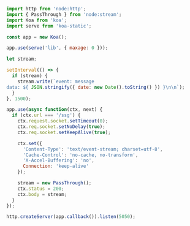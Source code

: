 ```javascript
import http from 'node:http';
import { PassThrough } from 'node:stream';
import Koa from 'koa';
import serve from 'koa-static';

const app = new Koa();

app.use(serve('lib', { maxage: 0 }));

let stream;

setInterval(() => {
  if (stream) {
    stream.write(`event: message
data: ${ JSON.stringify({ date: new Date().toString() }) }\n\n`);
  }
}, 1500);

app.use(async function(ctx, next) {
  if (ctx.url === '/ssg') {
    ctx.request.socket.setTimeout(0);
    ctx.req.socket.setNoDelay(true);
    ctx.req.socket.setKeepAlive(true);

    ctx.set({
      'Content-Type': 'text/event-stream; charset=utf-8',
      'Cache-Control': 'no-cache, no-transform',
      'X-Accel-Buffering': 'no',
      Connection: 'keep-alive'
    });

    stream = new PassThrough();
    ctx.status = 200;
    ctx.body = stream;
  }
});

http.createServer(app.callback()).listen(5050);
```